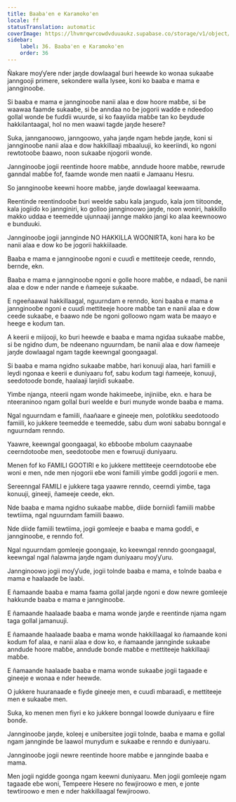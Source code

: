 ```yaml
---
title: Baaba'en e Karamoko'en
locale: ff
statusTranslation: automatic
coverImage: https://lhvmrqwrcowdvduuaukz.supabase.co/storage/v1/object/public/strapi-uploads/small_cover-educacion-fundamental.webp-2d51a7828a2b1309555be27f7e2a61a0.webp
sidebar:
    label: 36. Baaba'en e Karamoko'en
    order: 36
---
```

Ñakare moƴƴere nder jaŋde dowlaagal ɓuri heewde ko wonaa sukaaɓe janngooji primere, sekondere walla lysee, koni ko baaba e mama e jannginooɓe.

Si baaba e mama e jannginooɓe nanii alaa e dow hoore maɓɓe, si ɓe waawaa faamde sukaaɓe, si ɓe anndaa no ɓe jogorii waɗde e ndeeɗoo gollal wonde ɓe fuɗɗii wuurde, si ko faayiida maɓɓe tan ko ɓeydude hakkilantaagal, hol no men waawi tagde jaŋde hesere?

Suka, jannganoowo, janngoowo, yaha jaŋde ngam heɓde jaŋde, koni si jannginooɓe nanii alaa e dow hakkillaaji mbaaluuji, ko keeriindi, ko ngoni rewtotooɓe ɓaawo, noon sukaaɓe njogorii wonde.

Jannginooɓe jogii reentinde hoore maɓɓe, anndude hoore maɓɓe, rewrude ganndal maɓɓe fof, faamde wonde men naatii e Jamaanu Hesru.

So jannginooɓe keewni hoore maɓɓe, jaŋde dowlaagal keewaama.

Reentinde reentindooɓe ɓuri weelde sabu kala janguɗo, kala jom tiitoonde, kala jogiiɗo ko jannginiri, ko golloo jannginoowo jaŋde, noon woniri, hakkillo makko uddaa e teemedde ujunnaaji jannge makko jangi ko alaa keewnoowo e bunduuki.

Jannginooɓe jogii jannginde NO HAKKILLA WOONIRTA, koni hara ko ɓe nanii alaa e dow ko ɓe jogorii hakkiilaade.

Baaba e mama e jannginooɓe ngoni e cuuɗi e mettiteeje ceede, renndo, ɓernde, ekn.

Baaba e mama e jannginooɓe ngoni e golle hoore maɓɓe, e ndaaɗi, ɓe nanii alaa e dow e nder nande e ñameeje sukaaɓe.

E ngeeñaawal hakkillaagal, nguurndam e renndo, koni baaba e mama e jannginooɓe ngoni e cuuɗi mettiteeje hoore maɓɓe tan e nanii alaa e dow ceede sukaaɓe, e ɓaawo nde ɓe ngoni golloowo ngam wata ɓe maayo e heege e koɗum tan.

A keerii e miijooji, ko ɓuri heewde e baaba e mama ngiɗaa sukaaɓe maɓɓe, si ɓe ngiɗno ɗum, ɓe ndeenano nguurndam, ɓe nanii alaa e dow ñameeje jaŋde dowlaagal ngam tagde keewngal goongaagal.

Si baaba e mama ngiɗno sukaaɓe maɓɓe, hari konuuji alaa, hari famiili e leydi ngonaa e keerii e duniyaaru fof, sabu koɗum tagi ñameeje, konuuji, seedotooɗe bonɗe, haalaaji laŋiiɗi sukaaɓe.

Yimɓe njanga, nteerii ngam wonde hakimeeɓe, injiniiɓe, ekn. e hara ɓe nteeraninoo ngam gollal ɓuri weelde e ɓuri munyde wonde baaba e mama.

Ngal nguurndam e famiili, ñaañaare e gineeje men, polotikku seedotooɗo famiili, ko jukkere teemedde e teemedde, sabu ɗum woni sababu bonngal e nguurndam renndo.

Yaawre, keewngal goongaagal, ko eɓɓooɓe mbolum caaynaaɓe ceerndotooɓe men, seedotooɓe men e fowruuji duniyaaru.

Menen fof ko FAMILI GOOTIRI e ko jukkere mettiteeje ceerndotooɓe eɓe woni e men, nde men njogorii eɓe woni famiili yimɓe goɗɗi jogorii e men.

Sereenngal FAMILI e jukkere taga yaawre renndo, ceerndi yimɓe, taga konuuji, gineeji, ñameeje ceede, ekn.

Nde baaba e mama ngiɗno sukaaɓe maɓɓe, diide ɓorniiɗi famiili maɓɓe tewtiima, ngal nguurndam famiili ɓaawo.

Nde diide famiili tewtiima, jogii gomleeje e baaba e mama goɗɗi, e jannginooɓe, e renndo fof.

Ngal nguurndam gomleeje goongaaje, ko keewngal renndo goongaagal, keewngal ngal ñalawma jaŋde ngam duniyaaru moƴƴuru.

Jannginoowo jogii moƴƴude, jogii tolnde baaba e mama, e tolnde baaba e mama e haalaade ɓe laaɓi.

E ñamaande baaba e mama faama gollal jaŋde ngoni e dow newre gomleeje hakkunde baaba e mama e jannginooɓe.

E ñamaande haalaade baaba e mama wonde jaŋde e reentinde njama ngam taga gollal jamanuuji.

E ñamaande haalaade baaba e mama wonde hakkillaagal ko ñamaande koni koɗum fof alaa, e nanii alaa e dow ko, e ñamaande jannginde sukaaɓe anndude hoore maɓɓe, anndude bonɗe maɓɓe e mettiteeje hakkillaaji maɓɓe.

E ñamaande haalaade baaba e mama wonde sukaaɓe jogii tagaade e gineeje e wonaa e nder heewde.

O jukkere huuranaaɗe e fiyde gineeje men, e cuuɗi mbaraaɗi, e mettiteeje men e sukaaɓe men.

Suka, ko menen men fiyri e ko jukkere bonngal loowde duniyaaru e fiire bonɗe.

Jannginooɓe jaŋde, koleej e unibersitee jogii tolnde, baaba e mama e gollal ngam jannginde ɓe laawol munyɗum e sukaaɓe e renndo e duniyaaru.

Jannginooɓe jogii newre reentinde hoore maɓɓe e jannginde baaba e mama.

Men jogii ngiɗde goonga ngam keewni duniyaaru. Men jogii gomleeje ngam tagaade eɓe woni, Tempeere Hesere no fewjiroowo e men, e jonte tewtiroowo e men e nder hakkillaagal fewjiroowo.

